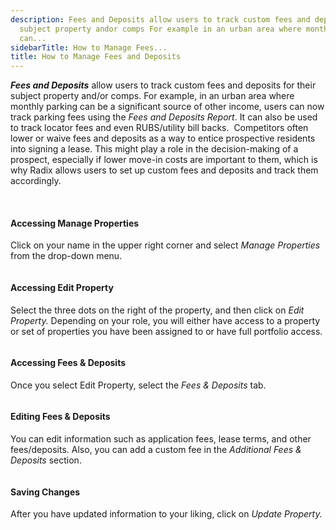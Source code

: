 ```yaml
---
description: Fees and Deposits allow users to track custom fees and deposits for their
  subject property andor comps For example in an urban area where monthly parking
  can...
sidebarTitle: How to Manage Fees...
title: How to Manage Fees and Deposits
---
```


***Fees and Deposits*** allow users to track custom fees and deposits for their subject property and/or comps. For example, in an urban area where monthly parking can be a significant source of other income, users can now track parking fees using the *Fees and Deposits Report*. It can also be used to track locator fees and even RUBS/utility bill backs.  Competitors often lower or waive fees and deposits as a way to entice prospective residents into signing a lease. This might play a role in the decision-making of a prospect, especially if lower move-in costs are important to them, which is why Radix allows users to set up custom fees and deposits and track them accordingly.


 






#### Accessing Manage Properties


Click on your name in the upper right corner and select *Manage Properties* from the drop-down menu.


<Frame>
  <img src="/images/radix/1ab82afec7b8c55e7a79a83bd88b59e8403515a2.png" alt="" />
</Frame>






#### 


#### Accessing Edit Property


Select the three dots on the right of the property, and then click on *Edit Property.* Depending on your role, you will either have access to a property or set of properties you have been assigned to or have full portfolio access.


<Frame>
  <img src="/images/radix/0bc3ce892ccf78ad55d844b058e893e4565d6eeb.png" alt="" />
</Frame>







#### Accessing Fees & Deposits


Once you select Edit Property, select the *Fees & Deposits* tab.


<Frame>
  <img src="/images/radix/0f95382399537a064e13d56a333c37534eabf421.png" alt="" />
</Frame>








#### Editing Fees & Deposits


You can edit information such as application fees, lease terms, and other fees/deposits. Also, you can add a custom fee in the *Additional Fees & Deposits* section.


<Frame>
  <img src="/images/radix/1bf5cf040aee9621b77968f792ba92f02dd41e3d.png" alt="" />
</Frame>








#### Saving Changes


After you have updated information to your liking, click on *Update Property.*